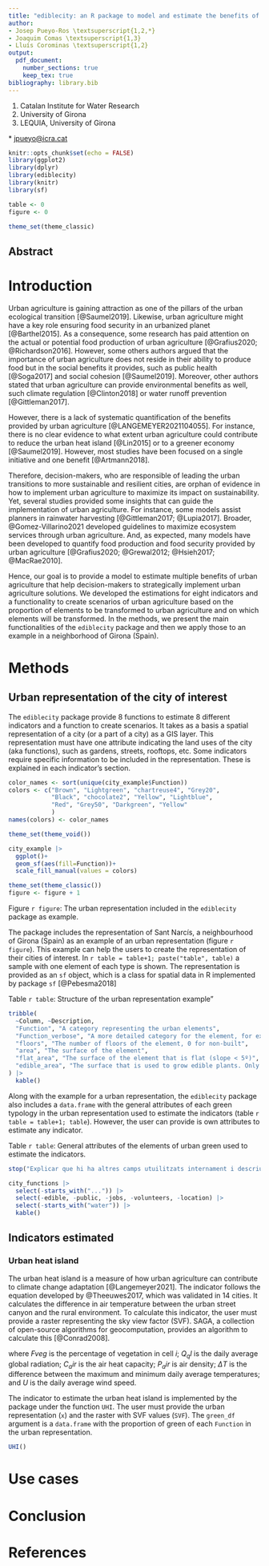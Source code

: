 ```yaml
---
title: "ediblecity: an R package to model and estimate the benefits of urban agriculture"
author:
- Josep Pueyo-Ros \textsuperscript{1,2,*}
- Joaquim Comas \textsuperscript{1,3}
- Lluís Corominas \textsuperscript{1,2}
output: 
  pdf_document:
    number_sections: true
    keep_tex: true
bibliography: library.bib
---
```


1.  Catalan Institute for Water Research
2.  University of Girona
3.  LEQUIA, University of Girona

 \* [jpueyo\@icra.cat](mailto:jpueyo@icra.cat){.email}

```r
knitr::opts_chunk$set(echo = FALSE)
library(ggplot2)
library(dplyr)
library(ediblecity)
library(knitr)
library(sf)

table <- 0
figure <- 0

theme_set(theme_classic)
```

## Abstract {.unnumbered}

# Introduction

Urban agriculture is gaining attraction as one of the pillars of the urban ecological transition [@Saumel2019]. Likewise, urban agriculture might have a key role ensuring food security in an urbanized planet [@Barthel2015]. As a consequence, some research has paid attention on the actual or potential food production of urban agriculture [@Grafius2020; @Richardson2016]. However, some others authors argued that the importance of urban agriculture does not reside in their ability to produce food but in the social benefits it provides, such as public health [@Soga2017] and social cohesion [@Saumel2019]. Moreover, other authors stated that urban agriculture can provide environmental benefits as well, such climate regulation [@Clinton2018] or water runoff prevention [@Gittleman2017].

However, there is a lack of systematic quantification of the benefits provided by urban agriculture [@LANGEMEYER2021104055]. For instance, there is no clear evidence to what extent urban agriculture could contribute to reduce the urban heat island [@Lin2015] or to a greener economy [@Saumel2019]. However, most studies have been focused on a single initiative and one benefit [@Artmann2018].

Therefore, decision-makers, who are responsible of leading the urban transitions to more sustainable and resilient cities, are orphan of evidence in how to implement urban agriculture to maximize its impact on sustainability. Yet, several studies provided some insights that can guide the implementation of urban agriculture. For instance, some models assist planners in rainwater harvesting [@Gittleman2017; @Lupia2017]. Broader, @Gomez-Villarino2021 developed guidelines to maximize ecosystem services through urban agriculture. And, as expected, many models have been developed to quantify food production and food security provided by urban agriculture [@Grafius2020; @Grewal2012; @Hsieh2017; @MacRae2010].

Hence, our goal is to provide a model to estimate multiple benefits of urban agriculture that help decision-makers to strategically implement urban agriculture solutions. We developed the estimations for eight indicators and a functionality to create scenarios of urban agriculture based on the proportion of elements to be transformed to urban agriculture and on which elements will be transformed. In the methods, we present the main functionalities of the `ediblecity` package and then we apply those to an example in a neighborhood of Girona (Spain).

# Methods

## Urban representation of the city of interest

The `ediblecity` package provide 8 functions to estimate 8 different indicators and a function to create scenarios. It takes as a basis a spatial representation of a city (or a part of a city) as a GIS layer. This representation must have one attribute indicating the land uses of the city (aka functions), such as gardens, streets, rooftops, etc. Some indicators require specific information to be included in the representation. These is explained in each indicator's section.

```r
color_names <- sort(unique(city_example$Function))
colors <- c("Brown", "Lightgreen", "chartreuse4", "Grey20", 
            "Black", "chocolate2", "Yellow", "Lightblue",
            "Red", "Grey50", "Darkgreen", "Yellow"
            )
names(colors) <- color_names

theme_set(theme_void())

city_example |> 
  ggplot()+
  geom_sf(aes(fill=Function))+
  scale_fill_manual(values = colors)

theme_set(theme_classic())
figure <- figure + 1
```

Figure `r figure`: The urban representation included in the `ediblecity` package as example.


The package includes the representation of Sant Narcís, a neighbourhood of Girona (Spain) as an example of an urban representation (figure `r figure`). This example can help the users to create the representation of their cities of interest. In `r table = table+1; paste("table", table)` a sample with one element of each type is shown. The representation is provided as an `sf` object, which is a class for spatial data in R implemented by package `sf` [@Pebesma2018]

Table `r table`: Structure of the urban representation example"

```r
tribble(
  ~Column, ~Description,
  "Function", "A category representing the urban elements",
  "Function_verbose", "A more detailed category for the element, for example, if it is residential",
  "floors", "The number of floors of the element, 0 for non-built",
  "area", "The surface of the element",
  "flat_area", "The surface of the element that is flat (slope < 5º)",
  "edible_area", "The surface that is used to grow edible plants. Only applicable to urban agriculture solutions"
) |> 
  kable()
```

Along with the example for a urban representation, the `ediblecity` package also includes a `data.frame` with the general attributes of each green typology in the urban representation used to estimate the indicators (table `r table = table+1; table`). However, the user can provide is own attributes to estimate any indicator.

Table `r table`: General attributes of the elements of urban green used to estimate the indicators.

```r

stop("Explicar que hi ha altres camps utuilitzats internament i descriure els de la taula")

city_functions |>
  select(-starts_with("...")) |> 
  select(-edible, -public, -jobs, -volunteers, -location) |>
  select(-starts_with("water")) |> 
  kable()
```


## Indicators estimated

### Urban heat island

The urban heat island is a measure of how urban agriculture can contribute to climate change adaptation [@Langemeyer2021]. The indicator follows the equation developed by @Theeuwes2017, which was validated in 14 cities. It calculates the difference in air temperature between the urban street canyon and the rural environment. To calculate this indicator, the user must provide a raster representing the sky view factor (SVF). SAGA, a collection of open-source algorithms for geocomputation, provides an algorithm to calculate this [@Conrad2008].

\begin{align}
UHI = \frac{1}{N}\sum_{i=1}^{N}{(2 - SVF_i - Fveg_i) · \sqrt[4]{\frac{\frac{Q_ql}{C_air · P_air} · \Delta{T^3}}{U}}}
\end{align}

where $Fveg$ is the percentage of vegetation in cell $i$; $Q_ql$ is the daily average global radiation; $C_air$ is the air heat capacity; $P_air$ is air density; $\Delta{T}$ is the difference between the maximum and minimum daily average temperatures; and $U$ is the daily average wind speed.

The indicator to estimate the urban heat island is implemented by the package under the function `UHI`. The user must provide the urban representation (`x`) and the raster with SVF values (`SVF`). The `green_df` argument is a `data.frame` with the proportion of green of each `Function` in the urban representation.

```r

UHI()

```









# Use cases

# Conclusion

# References {.unnumbered}
